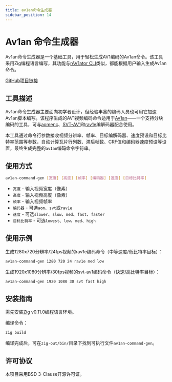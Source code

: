 ```yaml
---
title: av1an命令生成器
sidebar_position: 14
---
```


# Av1an 命令生成器

Av1an命令生成器是一个基础工具，用于轻松生成AV1编码的Av1an命令。该工具采用Zig编程语言编写，其功能与[rAV1ator CLI](../utilities/rav1ator-cli.mdx)类似，都能根据用户输入生成Av1an命令。

[GitHub项目链接](https://github.com/gianni-rosato/av1an-command-gen/)

## 工具描述

Av1an命令生成器主要面向初学者设计，但经验丰富的编码人员也可用它加速Av1an脚本编写。该程序生成的AV1视频编码命令适用于[Av1an](../utilities/av1an.mdx)——一个支持分块编码的工具，可与[aomenc](../encoders/aomenc.mdx)、[SVT-AV1](../encoders/SVT-AV1.mdx)和[rav1e](../encoders/rav1e.mdx)编解码器配合使用。

本工具通过命令行参数接收视频分辨率、帧率、目标编解码器、速度预设和目标比特率范围等参数，自动计算瓦片行列数、滞后帧数、CRF值和编码器速度预设等设置，最终生成完整的`av1an`编码命令字符串。

## 使用方式

```bash
av1an-command-gen [宽度] [高度] [帧率] [编码器] [速度] [目标比特率]
```

- `宽度` - 输入视频宽度（像素）
- `高度` - 输入视频高度（像素） 
- `帧率` - 输入视频帧率
- `编码器` - 可选`aom`、`svt`或`rav1e`
- `速度` - 可选`slower`、`slow`、`med`、`fast`、`faster`
- `目标比特率` - 可选`lowest`、`low`、`med`、`high`

## 使用示例

生成1280x720分辨率/24fps视频的rav1e编码命令（中等速度/低比特率目标）：

```bash
av1an-command-gen 1280 720 24 rav1e med low
```

生成1920x1080分辨率/30fps视频的svt-av1编码命令（快速/高比特率目标）：

```bash
av1an-command-gen 1920 1080 30 svt fast high
```

## 安装指南

需先安装[Zig](https://ziglang.org/) v0.11.0编程语言环境。

编译命令：

```bash
zig build
```

编译完成后，可在`zig-out/bin/`目录下找到可执行文件`av1an-command-gen`。

## 许可协议

本项目采用BSD 3-Clause开源许可证。